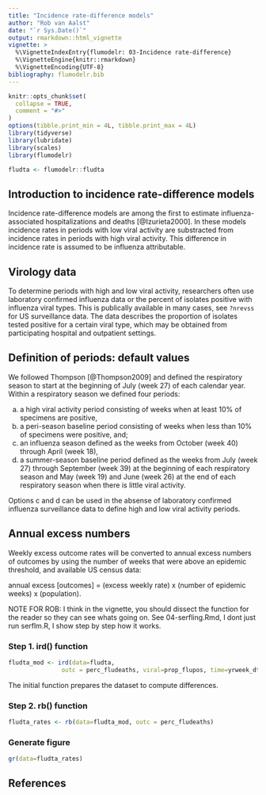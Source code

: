 ```yaml
---
title: "Incidence rate-difference models"
author: "Rob van Aalst"
date: "`r Sys.Date()`"
output: rmarkdown::html_vignette
vignette: >
  %\VignetteIndexEntry{flumodelr: 03-Incidence rate-difference}
  %\VignetteEngine{knitr::rmarkdown}
  %\VignetteEncoding{UTF-8}
bibliography: flumodelr.bib
---
```


```r
knitr::opts_chunk$set(
  collapse = TRUE,
  comment = "#>"
)
options(tibble.print_min = 4L, tibble.print_max = 4L)
library(tidyverse)
library(lubridate)
library(scales)
library(flumodelr)
```

```r
fludta <- flumodelr::fludta
```

## Introduction to incidence rate-difference models

Incidence rate-difference models are among the first to estimate influenza-associated hospitalizations and
deaths [@Izurieta2000]. In these models incidence rates in periods with low viral activity are substracted from incidence rates in periods with high viral activity. This difference in incidence rate is assumed to be influenza attributable.

## Virology data  
To determine periods with high and low viral activity, researchers often use laboratory confirmed influenza data or the percent of isolates positive with influenza viral types. This is publically available in many cases, see `?nrevss` for US surveillance data. The data describes the proportion of isolates tested positive for a certain viral type, which may be obtained from participating hospital and outpatient settings.   

## Definition of periods: default values
We followed Thompson [@Thompson2009] and defined the respiratory season to start at the beginning of July (week 27) of each calendar year. Within a respiratory season we defined four periods:

(a) a high viral activity period consisting of weeks when at least 10% of specimens are positive, 
(b) a peri-season baseline period consisting of weeks when less than 10% of specimens were positive, and;
(c) an influenza season defined as the weeks from October (week 40) through April (week 18),
(d) a summer-season baseline period defined as the weeks from July (week 27) through September (week 39) at the beginning of each respiratory season and May (week 19) and June (week 26) at the end of each respiratory season when there is little viral activity.

Options c and d can be used in the absense of laboratory confirmed influenza surveillance data to define high and low viral activity periods.

## Annual excess numbers
Weekly excess outcome rates will be converted to annual excess numbers of outcomes by using the number of weeks
that were above an epidemic threshold, and available US census data:

annual excess [outcomes] = (excess weekly rate) x (number of epidemic weeks) x (population).

NOTE FOR ROB: I think in the vignette, you should dissect the function for the reader so they can see whats going on. See 04-serfling.Rmd, I dont just run serflm.R, I show step by step how it works.    


### Step 1. ird() function
```r
fludta_mod <- ird(data=fludta, 
               outc = perc_fludeaths, viral=prop_flupos, time=yrweek_dt)
```

The initial function prepares the dataset to compute differences.  

### Step 2. rb() function  
```r
fludta_rates <- rb(data=fludta_mod, outc = perc_fludeaths)
```

### Generate figure  
```r
gr(data=fludta_rates)
```

## References
